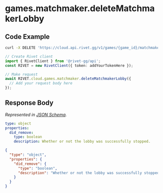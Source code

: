
# games.matchmaker.deleteMatchmakerLobby

## Code Example

<CodeGroup title='Request' tag='DELETE' label='https://cloud.api.rivet.gg/v1/games/{game_id}/matchmaker/lobbies/{lobby_id}'>

```bash {{ title: 'cURL' }}
curl -X DELETE 'https://cloud.api.rivet.gg/v1/games/{game_id}/matchmaker/lobbies/{lobby_id}'
```

```ts
// Create Rivet client
import { RivetClient } from '@rivet-gg/api';
const RIVET = new RivetClient({ token: addYourTokenHere });

// Make request
await RIVET.cloud.games.matchmaker.deleteMatchmakerLobby({
  // Add your request body here
});
```

</CodeGroup>


## Response Body

_Represented in [JSON Schema](https://json-schema.org/)._

<CodeGroup title='Response'>

```yaml
type: object
properties:
  did_remove:
    type: boolean
    description: Whether or not the lobby was successfully stopped.

```

```json
{
  "type": "object",
  "properties": {
    "did_remove": {
      "type": "boolean",
      "description": "Whether or not the lobby was successfully stopped."
    }
  }
}
```

</CodeGroup>

